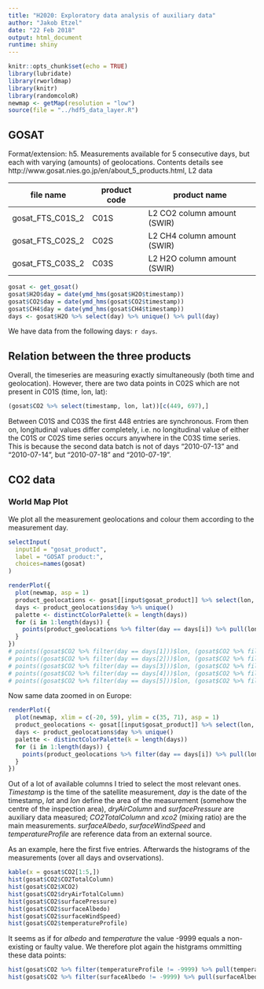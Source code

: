 ```yaml
---
title: "H2020: Exploratory data analysis of auxiliary data"
author: "Jakob Etzel"
date: "22 Feb 2018"
output: html_document
runtime: shiny
---
```


```r
knitr::opts_chunk$set(echo = TRUE)
library(lubridate)
library(rworldmap)
library(knitr)
library(randomcoloR)
newmap <- getMap(resolution = "low")
source(file = "../hdf5_data_layer.R")
```

## GOSAT

Format/extension: h5.
Measurements available for 5 consecutive days, but each with varying (amounts) of geolocations.
Contents details see http://www.gosat.nies.go.jp/en/about_5_products.html, L2 data

| file name | product code | product name |
|---|---|---|
| gosat_FTS_C01S_2 | C01S | L2 CO2 column amount (SWIR) |
| gosat_FTS_C02S_2 | C02S | L2 CH4 column amount (SWIR) |
| gosat_FTS_C03S_2 | C03S | L2 H2O column amount (SWIR) |

```r
gosat <- get_gosat()
gosat$H2O$day = date(ymd_hms(gosat$H2O$timestamp))
gosat$CO2$day = date(ymd_hms(gosat$CO2$timestamp))
gosat$CH4$day = date(ymd_hms(gosat$CH4$timestamp))
days <- gosat$H2O %>% select(day) %>% unique() %>% pull(day)
```

We have data from the following days: `r days`.

## Relation between the three products
Overall, the timeseries are measuring exactly simultaneously (both time and geolocation). However, there are two data points in C02S which are not present in C01S (time, lon, lat):
```r
(gosat$CO2 %>% select(timestamp, lon, lat))[c(449, 697),]
```

Between C01S and C03S the first 448 entries are synchronous. From then on, longitudinal values differ completely, i.e. no longitudinal value of either the C01S or C02S time series occurs anywhere in the C03S time series. This is because the second data batch is not of days "2010-07-13" and "2010-07-14", but "2010-07-18" and "2010-07-19".

## CO2 data

### World Map Plot

We plot all the measurement geolocations and colour them according to the measurement day.

```r
selectInput(
  inputId = "gosat_product", 
  label = "GOSAT product:", 
  choices=names(gosat)
)
```

```r
renderPlot({
  plot(newmap, asp = 1)
  product_geolocations <- gosat[[input$gosat_product]] %>% select(lon, lat, day)
  days <- product_geolocations$day %>% unique()
  palette <- distinctColorPalette(k = length(days))
  for (i in 1:length(days)) {
    points(product_geolocations %>% filter(day == days[i]) %>% pull(lon), product_geolocations %>% filter(day == days[i]) %>% pull(lat), col = palette[i], cex = .6)
  }
})
# points((gosat$CO2 %>% filter(day == days[1]))$lon, (gosat$CO2 %>% filter(day == days[1]))$lat, col = "red", cex = .6)
# points((gosat$CO2 %>% filter(day == days[2]))$lon, (gosat$CO2 %>% filter(day == days[2]))$lat, col = "blue", cex = .6)
# points((gosat$CO2 %>% filter(day == days[3]))$lon, (gosat$CO2 %>% filter(day == days[3]))$lat, col = "green", cex = .6)
# points((gosat$CO2 %>% filter(day == days[4]))$lon, (gosat$CO2 %>% filter(day == days[4]))$lat, col = "orange", cex = .6)
# points((gosat$CO2 %>% filter(day == days[5]))$lon, (gosat$CO2 %>% filter(day == days[5]))$lat, col = "yellow", cex = .6)
```

Now same data zoomed in on Europe:

```r
renderPlot({
  plot(newmap, xlim = c(-20, 59), ylim = c(35, 71), asp = 1)
  product_geolocations <- gosat[[input$gosat_product]] %>% select(lon, lat, day)
  days <- product_geolocations$day %>% unique()
  palette <- distinctColorPalette(k = length(days))
  for (i in 1:length(days)) {
    points(product_geolocations %>% filter(day == days[i]) %>% pull(lon), product_geolocations %>% filter(day == days[i]) %>% pull(lat), col = palette[i], cex = .6)
  }
})
```

Out of a lot of available columns I tried to select the most relevant ones. *Timestamp* is the time of the satellite measurement, *day* is the date of the timestamp, *lat* and *lon* define the area of the measurement (somehow the centre of the inspection area), *dryAirColumn* and *surfacePressure* are auxiliary data measured; *CO2TotalColumn* and *xco2* (mixing ratio) are the main measurements. *surfaceAlbedo*, *surfaceWindSpeed* and *temperatureProfile* are reference data from an external source.

As an example, here the first five entries. Afterwards the histograms of the measurements (over all days and ovservations).

```r
kable(x = gosat$CO2[1:5,])
hist(gosat$CO2$CO2TotalColumn)
hist(gosat$CO2$XCO2)
hist(gosat$CO2$dryAirTotalColumn)
hist(gosat$CO2$surfacePressure)
hist(gosat$CO2$surfaceAlbedo)
hist(gosat$CO2$surfaceWindSpeed)
hist(gosat$CO2$temperatureProfile)
```

It seems as if for *albedo* and *temperature* the value -9999 equals a non-existing or faulty value. We therefore plot again the histgrams ommitting these data points:

```r
hist(gosat$CO2 %>% filter(temperatureProfile != -9999) %>% pull(temperatureProfile))
hist(gosat$CO2 %>% filter(surfaceAlbedo != -9999) %>% pull(surfaceAlbedo))
```

